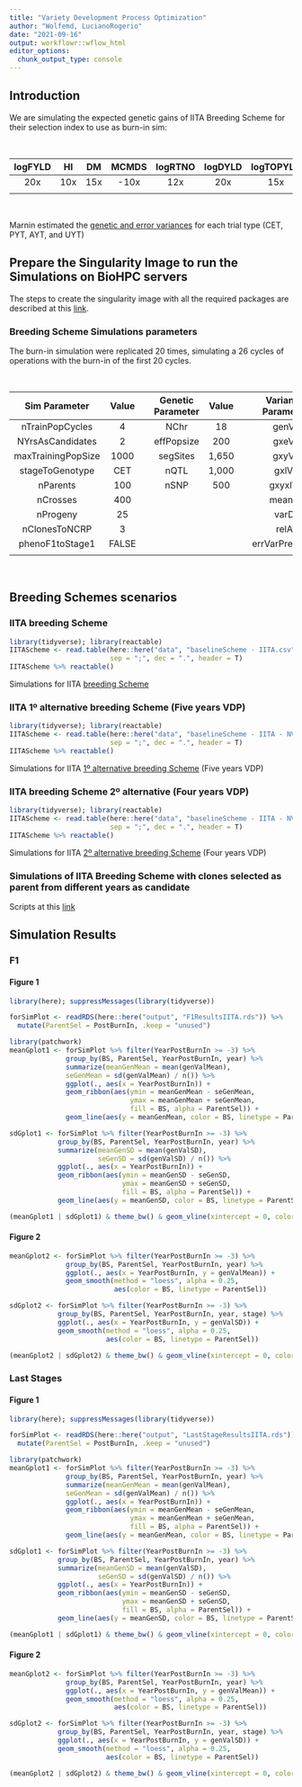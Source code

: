 ```yaml
---
title: "Variety Development Process Optimization"
author: "Wolfemd, LucianoRogerio"
date: "2021-09-16"
output: workflowr::wflow_html
editor_options:
  chunk_output_type: console
---
```


## Introduction

  We are simulating the expected genetic gains of IITA Breeding Scheme for their selection index to use as burn-in sim:
  
<br />

| logFYLD | HI  | DM  | MCMDS | logRTNO | logDYLD | logTOPYLD | PLTHT |
| :-----: | :-: | :-: | :---: | :-----: | :-----: | :-------: | :---: |
| 20x     | 10x | 15x | -10x  | 12x     | 20x     | 15x       | 10x   |
|         |     |     |       |         |         |           |       |
  
<br />  
  
  Marnin estimated the [genetic and error variances](https://wolfemd.github.io/IITA_2021GS/inputsForSimulationV2.html#Conclusions) for each trial type (CET, PYT, AYT, and UYT)
  
## Prepare the Singularity Image to run the Simulations on BioHPC servers

The steps to create the singularity image with all the required packages are described at this [link](SingularityIm.html).
  

### Breeding Scheme Simulations parameters

  The burn-in simulation were replicated 20 times, simulating a 26 cycles of operations with the burn-in of the first 20 cycles.

<br />

| Sim Parameter      | Value  |     | Genetic Parameter | Value  |     | Variances Parameters | Value  |
| :----------------: | :----: | :-: | :---------------: | :----: | :-: | :------------------: | :----: |
| nTrainPopCycles    | 4      |     | NChr              | 18     |     | genVar               | 1,500  |
| NYrsAsCandidates   | 2      |     | effPopsize        | 200    |     | gxeVar               | NULL   |
| maxTrainingPopSize | 1000   |     | segSites          | 1,650  |     | gxyVar               | 1,500  |
| stageToGenotype    | CET    |     | nQTL              | 1,000  |     | gxlVar               | 750    |
| nParents           | 100    |     | nSNP              | 500    |     | gxyxlVar             | 300    |
| nCrosses           | 400    |     |                   |        |     | meanDD               | 0.23   |
| nProgeny           | 25     |     |                   |        |     | varDD                | 0.05   |
| nClonesToNCRP      | 3      |     |                   |        |     | relAA                | 0.5    |
| phenoF1toStage1    | FALSE  |     |                   |        |     | errVarPreStage1      | 17,500 |
|                    |        |     |                   |        |     |                      |        |
  
<br />  

## Breeding Schemes scenarios

### IITA breeding Scheme
```r
library(tidyverse); library(reactable)
IITAScheme <- read.table(here::here("data", "baselineScheme - IITA.csv"),
                         sep = ";", dec = ".", header = T)
IITAScheme %>% reactable()
```

Simulations for IITA [breeding Scheme](IITABS.html)

### IITA 1º alternative breeding Scheme (Five years VDP)
```r
library(tidyverse); library(reactable)
IITAScheme <- read.table(here::here("data", "baselineScheme - IITA - NVDP1.csv"),
                         sep = ";", dec = ".", header = T)
IITAScheme %>% reactable()
```

Simulations for IITA [1º alternative breeding Scheme](NVDP1.html) (Five years VDP)

### IITA breeding Scheme 2º alternative (Four years VDP)
```r
library(tidyverse); library(reactable)
IITAScheme <- read.table(here::here("data", "baselineScheme - IITA - NVDP2.csv"),
                         sep = ";", dec = ".", header = T)
IITAScheme %>% reactable()
```

Simulations for IITA [2º alternative breeding Scheme](NVDP2.html) (Four years VDP)




### Simulations of IITA Breeding Scheme with clones selected as parent from different years as candidate

Scripts at this [link](1-3YrsIITABS.html)




## Simulation Results

### F1

#### Figure 1
```r
library(here); suppressMessages(library(tidyverse))

forSimPlot <- readRDS(here::here("output", "F1ResultsIITA.rds")) %>%
  mutate(ParentSel = PostBurnIn, .keep = "unused")

library(patchwork)
meanGplot1 <- forSimPlot %>% filter(YearPostBurnIn >= -3) %>%
              group_by(BS, ParentSel, YearPostBurnIn, year) %>% 
              summarize(meanGenMean = mean(genValMean),
              seGenMean = sd(genValMean) / n()) %>% 
              ggplot(., aes(x = YearPostBurnIn)) +
              geom_ribbon(aes(ymin = meanGenMean - seGenMean, 
                              ymax = meanGenMean + seGenMean,
                              fill = BS, alpha = ParentSel)) + 
              geom_line(aes(y = meanGenMean, color = BS, linetype = ParentSel))

sdGplot1 <- forSimPlot %>% filter(YearPostBurnIn >= -3) %>%
            group_by(BS, ParentSel, YearPostBurnIn, year) %>% 
            summarize(meanGenSD = mean(genValSD),
                      seGenSD = sd(genValSD) / n()) %>% 
            ggplot(., aes(x = YearPostBurnIn)) +
            geom_ribbon(aes(ymin = meanGenSD - seGenSD, 
                            ymax = meanGenSD + seGenSD,
                            fill = BS, alpha = ParentSel)) + 
            geom_line(aes(y = meanGenSD, color = BS, linetype = ParentSel))

(meanGplot1 | sdGplot1) & theme_bw() & geom_vline(xintercept = 0, color = 'darkred')
```

#### Figure 2
```r
meanGplot2 <- forSimPlot %>% filter(YearPostBurnIn >= -3) %>%
              group_by(BS, ParentSel, YearPostBurnIn, year) %>% 
              ggplot(., aes(x = YearPostBurnIn, y = genValMean)) +
              geom_smooth(method = "loess", alpha = 0.25,
                          aes(color = BS, linetype = ParentSel))

sdGplot2 <- forSimPlot %>% filter(YearPostBurnIn >= -3) %>%
            group_by(BS, ParentSel, YearPostBurnIn, year, stage) %>% 
            ggplot(., aes(x = YearPostBurnIn, y = genValSD)) +
            geom_smooth(method = "loess", alpha = 0.25,
                        aes(color = BS, linetype = ParentSel))

(meanGplot2 | sdGplot2) & theme_bw() & geom_vline(xintercept = 0, color = 'darkred')
```


### Last Stages

#### Figure 1
```r
library(here); suppressMessages(library(tidyverse))

forSimPlot <- readRDS(here::here("output", "LastStageResultsIITA.rds")) %>%
  mutate(ParentSel = PostBurnIn, .keep = "unused")

library(patchwork)
meanGplot1 <- forSimPlot %>% filter(YearPostBurnIn >= -3) %>%
              group_by(BS, ParentSel, YearPostBurnIn, year) %>% 
              summarize(meanGenMean = mean(genValMean),
              seGenMean = sd(genValMean) / n()) %>% 
              ggplot(., aes(x = YearPostBurnIn)) +
              geom_ribbon(aes(ymin = meanGenMean - seGenMean, 
                              ymax = meanGenMean + seGenMean,
                              fill = BS, alpha = ParentSel)) + 
              geom_line(aes(y = meanGenMean, color = BS, linetype = ParentSel))

sdGplot1 <- forSimPlot %>% filter(YearPostBurnIn >= -3) %>%
            group_by(BS, ParentSel, YearPostBurnIn, year) %>% 
            summarize(meanGenSD = mean(genValSD),
                      seGenSD = sd(genValSD) / n()) %>% 
            ggplot(., aes(x = YearPostBurnIn)) +
            geom_ribbon(aes(ymin = meanGenSD - seGenSD, 
                            ymax = meanGenSD + seGenSD,
                            fill = BS, alpha = ParentSel)) + 
            geom_line(aes(y = meanGenSD, color = BS, linetype = ParentSel))

(meanGplot1 | sdGplot1) & theme_bw() & geom_vline(xintercept = 0, color = 'darkred')
```

#### Figure 2
```r
meanGplot2 <- forSimPlot %>% filter(YearPostBurnIn >= -3) %>%
              group_by(BS, ParentSel, YearPostBurnIn, year) %>% 
              ggplot(., aes(x = YearPostBurnIn, y = genValMean)) +
              geom_smooth(method = "loess", alpha = 0.25,
                          aes(color = BS, linetype = ParentSel))

sdGplot2 <- forSimPlot %>% filter(YearPostBurnIn >= -3) %>%
            group_by(BS, ParentSel, YearPostBurnIn, year, stage) %>% 
            ggplot(., aes(x = YearPostBurnIn, y = genValSD)) +
            geom_smooth(method = "loess", alpha = 0.25,
                        aes(color = BS, linetype = ParentSel))

(meanGplot2 | sdGplot2) & theme_bw() & geom_vline(xintercept = 0, color = 'darkred')
```
